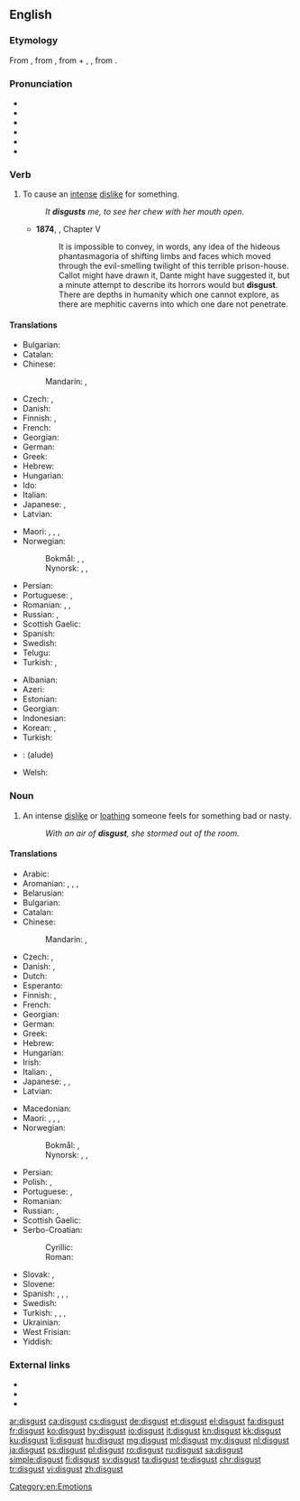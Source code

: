 ==English==

===Etymology===
From {{etyl|frm|en}} {{m|frm|desgouster}}, from {{etyl|fro|en}} {{m|fro|desgouster||to put off one's appetite}}, from {{m|fro|des-||dis-}} + {{m|fro|gouster}}, {{m|fro|goster||to taste}}, from {{etyl|la|en}} {{m|la|gustus||a tasting}}.

===Pronunciation===
* {{enPR|dĭs-kŭst'}}
* {{IPA|/dɪsˈɡʌst/|/dɪsˈkʌst/|lang=en}}
* {{audio|En-us-disgust.ogg|Audio (US)|lang=en}}
* {{rhymes|ʌst|lang=en}}
* {{hyphenation|dis|gust|lang=en}}
* {{homophones|lang=en|discussed}}

===Verb===
{{en-verb}}

# To cause an [[intense]] [[dislike]] for something.
#: ''It '''disgusts''' me, to see her chew with her mouth open.''
#* '''1874''', {{w|Marcus Clarke}}, {{w|For the Term of His Natural Life}} Chapter V
#*: It is impossible to convey, in words, any idea of the hideous phantasmagoria of shifting limbs and faces which moved through the evil-smelling twilight of this terrible prison-house. Callot might have drawn it, Dante might have suggested it, but a minute attempt to describe its horrors would but '''disgust'''. There are depths in humanity which one cannot explore, as there are mephitic caverns into which one dare not penetrate.

====Translations====
{{trans-top|to cause an intense dislike for something}}
* Bulgarian: {{t+|bg|отвращавам}}
* Catalan: {{t|ca|fer fàstic}}
* Chinese:
*: Mandarin: {{t+|cmn|憎惡|alt=使憎惡}}, {{t+|cmn|憎恶|tr=shǐ zēngwù|alt=使憎恶}}
* Czech: {{t|cs|zhnusit}}, {{t+|cs|znechutit}}
* Danish: {{t|da|fremkalde}} {{t|da|væmmelse}}
* Finnish: {{t|fi|iljettää}}, {{t+|fi|inhottaa}}
* French: {{t+|fr|dégoûter}}
* Georgian: {{t|ka|შეზიზღება|sc=Geor}}
* German: {{t|de|ekeln}}
* Greek: {{t+|el|σιχαίνομαι}}
* Hebrew: {{t|he|הגעיל|tr=hig'íl}}
* Hungarian: {{t+|hu|undorít}}
* Ido: {{t+|io|nauzeigar}}
* Italian: {{t|it|disgustare}}
* Japanese: {{t|ja|嫌気がさす|tr=iyake ga sasu|sc=Jpan}}, {{t|ja|ムカつく|tr=mukatsuku|sc=Jpan}}
* Latvian: {{t|lv|riebties}}
{{trans-mid}}
* Maori: {{t|mi|whakaanuanu}}, {{t|mi|whakarikarika}}, {{t|mi|whakahouhou}}, {{t|mi|whakarihariha}}
* Norwegian:
*: Bokmål: {{t|no|gi avsky}}, {{t|no|gi vemmelse}}, {{t|nb|få til å vemmes}}
*: Nynorsk: {{t|nn|gje avsky}}, {{t|nn|få til å vemjast}}, {{t|nn|få til å vemmast}}
* Persian: {{t+|fa|بیزار کردن|tr=bizâr kardan}}
* Portuguese: {{t+|pt|enojar}}, {{t+|pt|repugnar}}
* Romanian: {{t+|ro|dezgusta}}, {{t+|ro|îngrețoșa}}, {{t+|ro|scârbi}}
* Russian: {{t|ru|[[вызыва́ть]] [[отвраще́ние]]|impf}}, {{t|ru|[[вы́звать]] [[отвраще́ние]]|pf}}
* Scottish Gaelic: {{t|gd|sgreamhaich}}
* Spanish: {{t+|es|repugnar}}
* Swedish: {{t+|sv|äckla}}
* Telugu: {{t|te|రోత కలిగించు|tr=rOta kaligiMchu|sc=Telu}}
* Turkish: {{t+|tr|iğrendirmek}}, {{t+|tr|tiksindirmek}}
{{trans-bottom}}

{{checktrans-top}}
* Albanian: {{t-check|sq|krupë}}
* Azeri: {{t-check|az|nifrәt}}
* Estonian: {{t-check|et|vastikustunne}}
* Georgian: {{t-check|ka|ზიზღი|sc=Geor}}
* Indonesian: {{t+check|id|kejijikan}}
* Korean: {{t+check|ko|싫증|sc=Kore}}, {{t+check|ko|혐오|sc=Kore}}
* Turkish: {{t-check|tr|bikkinlik}}
* {{ttbc|ug}}: (alude)
* Welsh: {{t-check|cy|diflasrwydd}}
{{trans-bottom}}

===Noun===
{{wikipedia}}
{{en-noun|-}}

# An intense [[dislike]] or [[loathing]] someone feels for something bad or nasty.
#: ''With an air of '''disgust''', she stormed out of the room.''

====Translations====
{{trans-top|an intense dislike or repugnance}}
* Arabic: {{t|ar|إِشْمِئْزَاز|m}}
* Aromanian: {{t|rup|lãilji|f}}, {{t|rup|agnos|n}}, {{t|rup|greatsã|f}}, {{t|rup|dizgustu|n}}
* Belarusian: {{t|be|агіда|f|tr=ahída|sc=Cyrl}}
* Bulgarian: {{t+|bg|отвращение|n|tr=otvrašténie}}
* Catalan: {{t+|ca|fàstic}}
* Chinese:
*: Mandarin: {{t+|cmn|厭惡|sc=Hani}}, {{t+|cmn|厌恶|tr=yànwù|sc=Hani}}
* Czech: {{t|cs|hnus|m}}, {{t+|cs|odpor|m}}
* Danish: {{t+|da|afsky|c}}, {{t|da|væmmelse|c}}
* Dutch: {{t+|nl|afschuw|m}}
* Esperanto: {{t|eo|naŭzo}}
* Finnish: {{t+|fi|inho}}, {{t+|fi|vastenmielisyys}}
* French: {{t+|fr|dégoût|m}}
* Georgian: {{t|ka|ზიზღი|sc=Geor}}
* German: {{t+|de|Ekel|m}}
* Greek: {{t+|el|αηδία|f}}
* Hebrew: {{t|he|גועל|m|tr=go'al|sc=Hebr}}
* Hungarian: {{t+|hu|undor}}
* Irish: {{t|ga|déistin|f}}
* Italian: {{t+|it|disgusto|m}}, {{t+|it|schifo|m}}
* Japanese: {{t|ja|嫌気|tr=いやけ, iyake|sc=Jpan}}, {{t|ja|嫌悪|tr=けんお, ken'o|sc=Jpan}}, {{t+|ja|嫌い|tr=きらい, kirai|sc=Jpan}}
* Latvian: {{t|lv|riebums|m}}
{{trans-mid}}
* Macedonian: {{t|mk|одвратност|f|tr=odvratnost|sc=Cyrl}}
* Maori: {{t|mi|maninohea}}, {{t|mi|whakapairuaki}}, {{t|mi|whakarikarika}}, {{t|mi|aniwatanga}}
* Norwegian:
*: Bokmål: {{t+|no|avsky|m}}, {{t|no|vemmelse|m}}
*: Nynorsk: {{t|nn|avsky}}, {{t|nn|vemjing|f}}, {{t|nn|vemming|f}}
* Persian: {{t+|fa|بیزاری|tr=bizâri|sc=fa-Arab}}
* Polish: {{t+|pl|odraza|f}}, {{t+|pl|wstręt|m}}
* Portuguese: {{t+|pt|repugnância|f}}, {{t+|pt|nojo|m}}
* Romanian: {{t+|ro|dezgust|n}}
* Russian: {{t+|ru|отвраще́ние|n}}, {{t+|ru|омерзе́ние|n}}
* Scottish Gaelic: {{t|gd|gràin|f}}
* Serbo-Croatian:
*: Cyrillic: {{t|sh|гађење|n|sc=Cyrl}}
*: Roman: {{t+|sh|gađenje|n}}
* Slovak: {{t|sk|odpor|m}}, {{t|sk|hnus|m}}
* Slovene: {{t|sl|gnus|m}}
* Spanish: {{t+|es|repugnancia|f}}, {{t+|es|asco|m}}, {{t+|es|desazón|f}}, {{t+|es|repulsa|f}}
* Swedish: {{t+|sv|äckel}}
* Turkish: {{t+|tr|iğrenme}}, {{t+|tr|iğrenti}}, {{t+|tr|tiksinme}}, {{t+|tr|tiksinti}}
* Ukrainian: {{t|uk|відраза|f|tr=vidráza|sc=Cyrl}}
* West Frisian: {{t|fy|mier}}
* Yiddish: {{t|yi|עקל|m|tr=ekl|sc=Hebr}}
{{trans-bottom}}

===External links===
* {{R:Webster 1913}}
* {{R:Century 1911}}
* {{R:OneLook}}

[[Category:en:Emotions]]

[[ar:disgust]]
[[ca:disgust]]
[[cs:disgust]]
[[de:disgust]]
[[et:disgust]]
[[el:disgust]]
[[fa:disgust]]
[[fr:disgust]]
[[ko:disgust]]
[[hy:disgust]]
[[io:disgust]]
[[it:disgust]]
[[kn:disgust]]
[[kk:disgust]]
[[ku:disgust]]
[[li:disgust]]
[[hu:disgust]]
[[mg:disgust]]
[[ml:disgust]]
[[my:disgust]]
[[nl:disgust]]
[[ja:disgust]]
[[ps:disgust]]
[[pl:disgust]]
[[ro:disgust]]
[[ru:disgust]]
[[sa:disgust]]
[[simple:disgust]]
[[fi:disgust]]
[[sv:disgust]]
[[ta:disgust]]
[[te:disgust]]
[[chr:disgust]]
[[tr:disgust]]
[[vi:disgust]]
[[zh:disgust]]